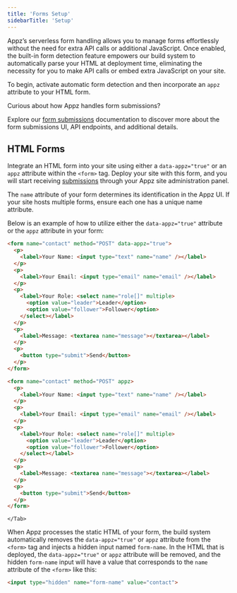 ```yaml
---
title: 'Forms Setup'
sidebarTitle: 'Setup'
---
```

Appz’s serverless form handling allows you to manage forms effortlessly without the need for extra API calls or additional JavaScript. Once enabled, the built-in form detection feature empowers our build system to automatically parse your HTML at deployment time, eliminating the necessity for you to make API calls or embed extra JavaScript on your site.

To begin, activate automatic form detection and then incorporate an `appz` attribute to your HTML form.

<Tip>
Curious about how Appz handles form submissions?

Explore our [form submissions](/forms/submisions) documentation to discover more about the form submissions UI, API endpoints, and additional details. 
</Tip>


## HTML Forms
Integrate an HTML form into your site using either a `data-appz="true"` or an `appz` attribute within the `<form>` tag. Deploy your site with this form, and you will start receiving [submissions](/forms/submisions) through your Appz site administration panel.

The `name` attribute of your form determines its identification in the Appz UI. If your site hosts multiple forms, ensure each one has a unique name attribute.

Below is an example of how to utilize either the `data-appz="true"` attribute or the `appz` attribute in your form:


<Tabs>
  <Tab title="Form with data-appz attribute">
    
```html
<form name="contact" method="POST" data-appz="true">
  <p>
    <label>Your Name: <input type="text" name="name" /></label>
  </p>
  <p>
    <label>Your Email: <input type="email" name="email" /></label>
  </p>
  <p>
    <label>Your Role: <select name="role[]" multiple>
      <option value="leader">Leader</option>
      <option value="follower">Follower</option>
    </select></label>
  </p>
  <p>
    <label>Message: <textarea name="message"></textarea></label>
  </p>
  <p>
    <button type="submit">Send</button>
  </p>
</form>
```
  </Tab>
  <Tab title="Form with appz attribute">
    
```html
<form name="contact" method="POST" appz>
  <p>
    <label>Your Name: <input type="text" name="name" /></label>
  </p>
  <p>
    <label>Your Email: <input type="email" name="email" /></label>
  </p>
  <p>
    <label>Your Role: <select name="role[]" multiple>
      <option value="leader">Leader</option>
      <option value="follower">Follower</option>
    </select></label>
  </p>
  <p>
    <label>Message: <textarea name="message"></textarea></label>
  </p>
  <p>
    <button type="submit">Send</button>
  </p>
</form>
```
    </Tab>
</Tabs>

When Appz processes the static HTML of your form, the build system automatically removes the `data-appz="true"` or `appz` attribute from the `<form>` tag and injects a hidden input named `form-name`. In the HTML that is deployed, the `data-appz="true"` or `appz` attribute will be removed, and the hidden `form-name` input will have a value that corresponds to the `name` attribute of the `<form>` like this:

```html
<input type="hidden" name="form-name" value="contact">
```